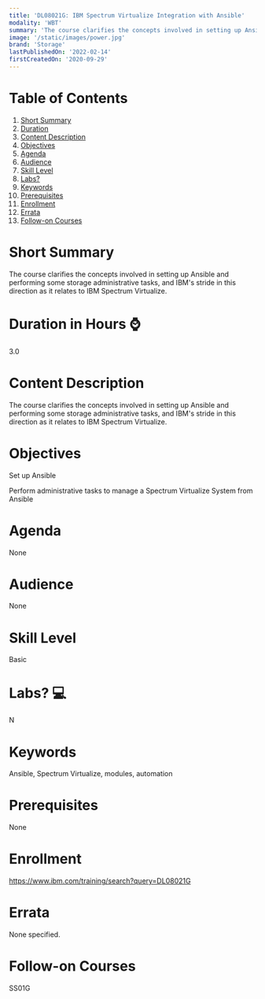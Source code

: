 ```yaml
---
title: 'DL08021G: IBM Spectrum Virtualize Integration with Ansible'
modality: 'WBT'
summary: 'The course clarifies the concepts involved in setting up Ansible and performing some storage administrative tasks, and IBM s stride in this direction as it relates to IBM Spectrum Virtualize.'
image: '/static/images/power.jpg'
brand: 'Storage'
lastPublishedOn: '2022-02-14'
firstCreatedOn: '2020-09-29'
---
```

# Table of Contents
1.  [Short Summary](#short-summary)
2.  [Duration](#duration-in-hours-)
3.  [Content Description](#content-description)
4.  [Objectives](#objectives)
5.  [Agenda](#agenda)
6.  [Audience](#audience)
7.  [Skill Level](#skill-level)
8.  [Labs?](#labs-)
9.  [Keywords](#keywords)
10. [Prerequisites](#prerequisites)
11. [Enrollment](#enrollment)
12. [Errata](#errata)
13. [Follow-on Courses](#follow-on-courses)

# Short Summary
The course clarifies the concepts involved in setting up Ansible and performing some storage administrative tasks, and IBM's stride in this direction as it relates to IBM Spectrum Virtualize.

# Duration in Hours ⌚
3.0

# Content Description
The course clarifies the concepts involved in setting up Ansible and performing some storage administrative tasks, and IBM's stride in this direction as it relates to IBM Spectrum Virtualize.

# Objectives
Set up Ansible

Perform administrative tasks to manage a Spectrum Virtualize System from Ansible



# Agenda
None

# Audience
None

# Skill Level
Basic               

# Labs? 💻
N

# Keywords
Ansible, Spectrum Virtualize, modules, automation

# Prerequisites
None

# Enrollment
https://www.ibm.com/training/search?query=DL08021G

# Errata
None specified.

# Follow-on Courses
SS01G

